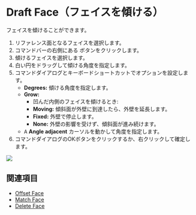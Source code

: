 
<Reference shortcut="" command="Draft Face" button="" />

# Draft Face（フェイスを傾ける）

フェイスを傾けることができます。

1. リファレンス面となるフェイスを選択します。
2. コマンドバーの右側にある <ButtonIcon type="button-draft-face" /> ボタンをクリックします。
3. 傾けるフェイスを選択します。
4. 白い円をドラッグして傾ける角度を指定します。
5. コマンドダイアログとキーボードショートカットでオプションを設定します。
    - **Degrees:** 傾ける角度を指定します。
    - **Grow:**
        - 凹んだ内側のフェイスを傾けるとき:
        - **Moving:** 傾斜面が外壁に到達したら、外壁を延長します。
        - **Fixed:** 外壁で停止します。
        - **None:** 外壁の影響を受けず、傾斜面が進み続けます。
    - <kbd>A</kbd> **Angle adjacent** カーソルを動かして角度を指定します。
6. コマンドダイアログのOKボタンをクリックするか、右クリックして確定します。

![](/img/draft-face.gif)

## 関連項目
- [Offset Face](./offset-face)
- [Match Face](./match-face)
- [Delete Face](./delete-face)















